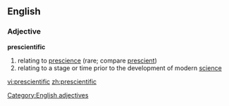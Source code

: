 ==English==
===Adjective===
'''prescientific'''
#relating to [[prescience]] (rare; compare [[prescient]])
#relating to a stage or time prior to the development of modern [[science]]

[[Category:English adjectives]]

[[vi:prescientific]]
[[zh:prescientific]]